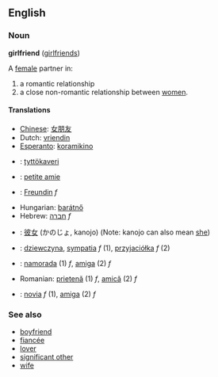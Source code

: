== English ==
=== Noun ===
'''girlfriend''' ([[girlfriends]])

A [[female]] partner in:
# a romantic relationship
# a close non-romantic relationship between [[women]].

==== Translations ====
*[[Chinese]]: [[女朋友]]
*Dutch: [[vriendin]]
*[[Esperanto]]: [[koramikino]]
*{{msg:fi}}: [[tyttökaveri]]
*{{msg:fr}}: [[petite amie]]
*{{msg:de}}: [[Freundin]] ''f''
*Hungarian: [[barátnő]]
*Hebrew: [[חברה]] ''f''
*{{msg:ja}}: [[彼女]] (かのじょ, kanojo) (Note: kanojo can also mean [[she]])
*{{msg:pl}}: [[dziewczyna]], [[sympatia]] ''f'' (1), [[przyjaciółka]] ''f'' (2)
*{{msg:pt}}: [[namorada]] (1) ''f'', [[amiga]] (2) ''f''
*Romanian: [[prietenă]] (1) ''f'', [[amică]] (2) ''f''
*{{msg:es}}: [[novia]] ''f'' (1), [[amiga]] (2) ''f''

===See also===
*[[boyfriend]]
*[[fiancée]]
*[[lover]]
*[[significant other]]
*[[wife]]